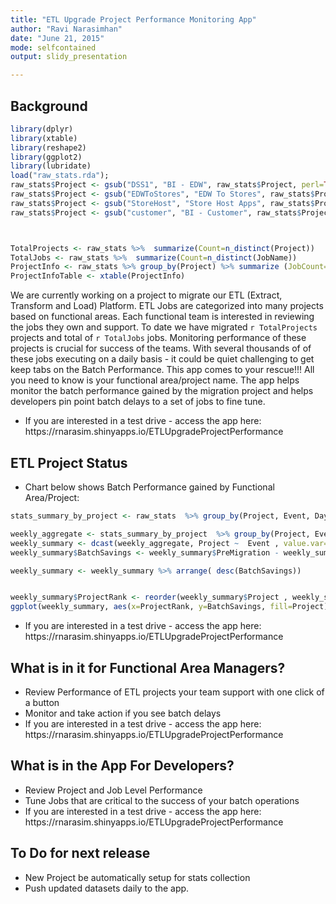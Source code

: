 ```yaml
---
title: "ETL Upgrade Project Performance Monitoring App"
author: "Ravi Narasimhan"
date: "June 21, 2015"
mode: selfcontained
output: slidy_presentation

---
```


## Background

```r
library(dplyr)
library(xtable)
library(reshape2)
library(ggplot2)
library(lubridate)
load("raw_stats.rda");
raw_stats$Project <- gsub("DSS1", "BI - EDW", raw_stats$Project, perl=TRUE);
raw_stats$Project <- gsub("EDWToStores", "EDW To Stores", raw_stats$Project, perl=TRUE);
raw_stats$Project <- gsub("StoreHost", "Store Host Apps", raw_stats$Project, perl=TRUE);
raw_stats$Project <- gsub("customer", "BI - Customer", raw_stats$Project, perl=TRUE);



TotalProjects <- raw_stats %>%  summarize(Count=n_distinct(Project))
TotalJobs <- raw_stats %>%  summarize(Count=n_distinct(JobName))
ProjectInfo <- raw_stats %>% group_by(Project) %>% summarize (JobCount=n_distinct(JobName))
ProjectInfoTable <- xtable(ProjectInfo)

```
We are currently working on a project to migrate our ETL (Extract, Transform and Load) Platform.  ETL Jobs are categorized into many projects based on functional areas. Each functional team is interested in reviewing the jobs they own and support. To date we have migrated `r TotalProjects` projects and total of `r TotalJobs` jobs. Monitoring performance of these projects is crucial for success of the teams. With several thousands of of these jobs executing on a daily basis - it could be quiet challenging to get keep tabs on the Batch Performance. This app comes to your rescue!!! All you need to know is your functional area/project name. The app helps monitor the batch performance gained by the migration project and helps developers pin point batch delays to a set of jobs to fine tune.


* If you are interested in a test drive - access the app here: https://rnarasim.shinyapps.io/ETLUpgradeProjectPerformance




## ETL Project Status

 * Chart below shows Batch Performance gained by Functional Area/Project:

```r
stats_summary_by_project <- raw_stats  %>% group_by(Project, Event, DayOfTheWeek) %>% summarize(AverageExecutionTime=sum(ExecutionTime)/(n_distinct(BusinessDate)*60*60)) 

weekly_aggregate <- stats_summary_by_project  %>% group_by(Project, Event) %>% summarize(TotalWeeklyRunTime=sum(AverageExecutionTime))
weekly_summary <- dcast(weekly_aggregate, Project ~  Event , value.var="TotalWeeklyRunTime")
weekly_summary$BatchSavings <- weekly_summary$PreMigration - weekly_summary$PostMigration

weekly_summary <- weekly_summary %>% arrange( desc(BatchSavings))


weekly_summary$ProjectRank <- reorder(weekly_summary$Project , weekly_summary$BatchSavings)
ggplot(weekly_summary, aes(x=ProjectRank, y=BatchSavings, fill=Project)) + geom_bar(stat="identity", position="dodge") + xlab("Area")+ ylab("Batch Savings (Hours)") + ggtitle("Average Batch Savings Per Week By Area") + geom_text(aes(label=round(BatchSavings)), hjust=0) +coord_flip() + scale_fill_discrete(name = "Area")
```
 * If you are interested in a test drive - access the app here: https://rnarasim.shinyapps.io/ETLUpgradeProjectPerformance


## What is in it for Functional Area Managers?


- Review Performance of ETL  projects your team support with one click of a button
- Monitor and take action if you see batch delays
- If you are interested in a test drive - access the app here: https://rnarasim.shinyapps.io/ETLUpgradeProjectPerformance


## What is in the App For Developers?

- Review Project and Job Level Performance 
- Tune Jobs that are critical to the success of your batch operations
- If you are interested in a test drive - access the app here: https://rnarasim.shinyapps.io/ETLUpgradeProjectPerformance


## To Do for next release
  * New Project be automatically setup for stats collection
  * Push updated datasets daily to the app.


